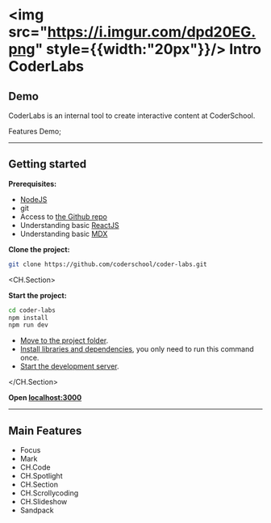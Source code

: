 # <img src="https://i.imgur.com/dpd20EG.png" style={{width:"20px"}}/> Intro CoderLabs

## Demo


CoderLabs is an internal tool to create interactive content at CoderSchool.

<Link href={"/demo/coder-labs"}>Features Demo</Link>;

---

## Getting started

**Prerequisites:**

- [NodeJS](https://nodejs.org/en/)
- git
- Access to [the Github repo](https://github.com/coderschool/coder-labs)
- Understanding basic [ReactJS](https://reactjs.org/)
- Understanding basic [MDX](https://mdxjs.com/)

**Clone the project:**

```bash focus=1
git clone https://github.com/coderschool/coder-labs.git
```

<CH.Section>

**Start the project:**

```bash
cd coder-labs
npm install
npm run dev
```

- [Move to the project folder](focus://1).
- [Install libraries and dependencies](focus://2), you only need to run this command once.
- [Start the development server](focus://3).

</CH.Section>

**Open <a href="http://localhost:3000/demo/coder-labs" target="_blank">localhost:3000</a>**

---

## Main Features

- Focus
- Mark
- CH.Code
- CH.Spotlight
- CH.Section
- CH.Scrollycoding
- CH.Slideshow
- Sandpack
